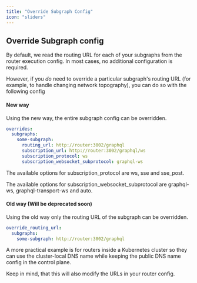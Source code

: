 ```yaml
---
title: "Override Subgraph Config"
icon: "sliders"
---
```


## Override Subgraph config

By default, we read the routing URL for each of your subgraphs from the router execution config. In most cases, no additional configuration is required.

However, if you _do_ need to override a particular subgraph's routing URL (for example, to handle changing network topography), you can do so with the following config

#### New way

Using the new way, the entire subgraph config can be overridden.

```yaml
overrides:
  subgraphs:
    some-subgraph:
      routing_url: http://router:3002/graphql
      subscription_url: http://router:3002/graphql/ws
      subscription_protocol: ws
      subscription_websocket_subprotocol: graphql-ws
```

The available options for subscription_protocol are ws, sse and sse_post.

The available options for subscription_websocket_subprotocol are graphql-ws, graphql-transport-ws and auto.

#### Old way (Will be deprecated soon)

Using the old way only the routing URL of the subgraph can be overridden.

```yaml
override_routing_url:
  subgraphs:
    some-subgraph: http://router:3002/graphql
```

A more practical example is for routers inside a Kubernetes cluster so they can use the cluster-local DNS name while keeping the public DNS name config in the control plane.

<Info>
  Keep in mind, that this will also modify the URLs in your router config.
</Info>
